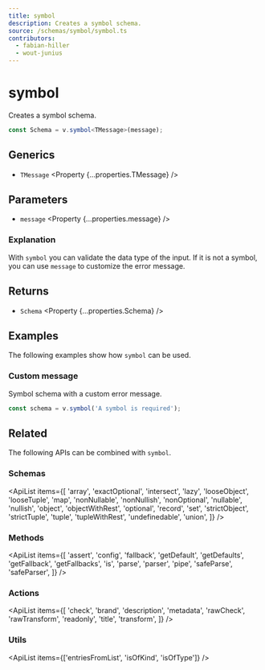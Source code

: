 ```yaml
---
title: symbol
description: Creates a symbol schema.
source: /schemas/symbol/symbol.ts
contributors:
  - fabian-hiller
  - wout-junius
---
```



# symbol

Creates a symbol schema.

```ts
const Schema = v.symbol<TMessage>(message);
```

## Generics

- `TMessage` <Property {...properties.TMessage} />

## Parameters

- `message` <Property {...properties.message} />

### Explanation

With `symbol` you can validate the data type of the input. If it is not a symbol, you can use `message` to customize the error message.

## Returns

- `Schema` <Property {...properties.Schema} />

## Examples

The following examples show how `symbol` can be used.

### Custom message

Symbol schema with a custom error message.

```ts
const schema = v.symbol('A symbol is required');
```

## Related

The following APIs can be combined with `symbol`.

### Schemas

<ApiList
  items={[
    'array',
    'exactOptional',
    'intersect',
    'lazy',
    'looseObject',
    'looseTuple',
    'map',
    'nonNullable',
    'nonNullish',
    'nonOptional',
    'nullable',
    'nullish',
    'object',
    'objectWithRest',
    'optional',
    'record',
    'set',
    'strictObject',
    'strictTuple',
    'tuple',
    'tupleWithRest',
    'undefinedable',
    'union',
  ]}
/>

### Methods

<ApiList
  items={[
    'assert',
    'config',
    'fallback',
    'getDefault',
    'getDefaults',
    'getFallback',
    'getFallbacks',
    'is',
    'parse',
    'parser',
    'pipe',
    'safeParse',
    'safeParser',
  ]}
/>

### Actions

<ApiList
  items={[
    'check',
    'brand',
    'description',
    'metadata',
    'rawCheck',
    'rawTransform',
    'readonly',
    'title',
    'transform',
  ]}
/>

### Utils

<ApiList items={['entriesFromList', 'isOfKind', 'isOfType']} />
